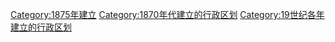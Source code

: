 {{Cat topic in year| topic=建立的行政区划|year=1875}}
[[Category:1875年建立|Category:1875年建立]]
[[Category:1870年代建立的行政区划|Category:1870年代建立的行政区划]]
[[Category:19世纪各年建立的行政区划|Category:19世纪各年建立的行政区划]]